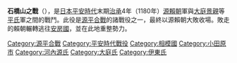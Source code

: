 {{Infobox Military Conflict
|conflict=石橋山之戰
|partof=[[源平合戰|源平合戰]]
|date=[[治承|治承]]4年8月23日（1180年9月14日）
|place=[[相模國|相模國]]足柄郡石橋山（現[[小田原市|小田原市]]）
|result=平氏軍勝利
|combatant1=源氏軍
|combatant2=平氏軍
|commander1=[[源賴朝|源賴朝]]
|commander2=[[大庭景親|大庭景親]]、[[伊東祐親|伊東祐親]]
|strength1=300餘騎（[[吾妻鏡|吾妻鏡]]）
|strength2=3000餘騎（吾妻鏡）
|casualties1=[[北條宗時|北條宗時]]、[[佐奈田義忠|佐奈田義忠]]等戰死。
|casualties2=不明
}}
{{Campaignbox Genpei}}
'''石橋山之戰'''（{{lang|ja|石橋山の戦い}}），是[[日本|日本]][[平安時代|平安時代]]末期[[治承|治承]]4年（1180年）[[源賴朝|源賴朝]]軍與[[大庭景親|大庭景親]]等[[平氏|平氏]]軍之間的戰鬥。此役是[[源平合戰|源平合戰]]的諸戰役之一，最終以源賴朝大敗收場。敗走的賴朝輾轉逃往[[安房國|安房國]]，並在此地重整勢力。

{{Authority control}}
[[Category:源平合戰|Category:源平合戰]]
[[Category:平安時代戰役|Category:平安時代戰役]]
[[Category:相模國|Category:相模國]]
[[Category:小田原市|Category:小田原市]]
[[Category:河內源氏|Category:河內源氏]]
[[Category:大庭氏|Category:大庭氏]]
[[Category:伊東氏|Category:伊東氏]]
